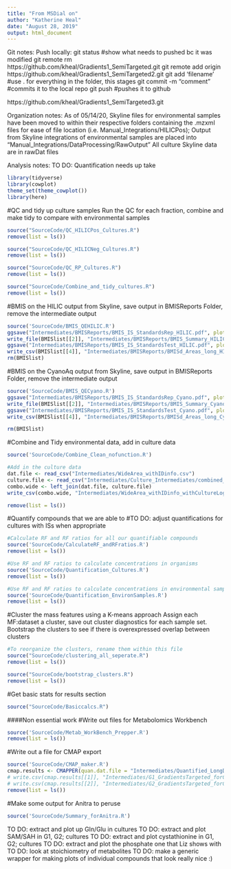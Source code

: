 ```yaml
---
title: "From MSDial on"
author: "Katherine Heal"
date: "August 28, 2019"
output: html_document
---
```

Git notes: 
Push locally:
git status #show what needs to pushed bc it was modified
git remote rm https://github.com/kheal/Gradients1_SemiTargeted.git
git remote add origin https://github.com/kheal/Gradients1_SemiTargeted2.git
git add 'filename' #use . for everything in the folder, this stages
git commit -m "comment" #commits it to the local repo
git push #pushes it to github

https://github.com/kheal/Gradients1_SemiTargeted3.git

Organization notes:
As of 05/14/20, Skyline files for environmental samples have been moved to within their respective folders containing the .mzxml files for ease of file location (i.e. Manual_Integrations/HILICPos); Output from Skyline integrations of environmental samples are placed into "Manual_Integrations/DataProcessing/RawOutput"
All culture Skyline data are in rawDat files

Analysis notes:
TO DO: Quantification needs up take
```r
library(tidyverse)
library(cowplot)
theme_set(theme_cowplot())
library(here)
```

#QC and tidy up culture samples
Run the QC for each fraction, combine and make tidy to compare with environmental samples
```r
source("SourceCode/QC_HILICPos_Cultures.R")
remove(list = ls())

source("SourceCode/QC_HILICNeg_Cultures.R")
remove(list = ls())

source("SourceCode/QC_RP_Cultures.R")
remove(list = ls())

source("SourceCode/Combine_and_tidy_cultures.R")
remove(list = ls())
```

#BMIS on the HILIC output from Skyline, save output in BMISReports Folder, remove the intermediate output
```r
source('SourceCode/BMIS_QEHILIC.R')
ggsave("Intermediates/BMISReports/BMIS_IS_StandardsRep_HILIC.pdf", plot = BMISlist[[1]], device = "pdf", width = 10, height = 10, units = "in")
write_file(BMISlist[[2]], "Intermediates/BMISReports/BMIS_Summary_HILIC.txt")
ggsave("Intermediates/BMISReports/BMIS_IS_StandardsTest_HILIC.pdf", plot = BMISlist[[3]], device = "pdf", width = 10, height = 10, units = "in")
write_csv(BMISlist[[4]], "Intermediates/BMISReports/BMISd_Areas_long_HILIC.csv")
rm(BMISlist)
```

#BMIS on the CyanoAq output from Skyline, save output in BMISReports Folder, remove the intermediate output
```r
source('SourceCode/BMIS_QECyano.R')
ggsave("Intermediates/BMISReports/BMIS_IS_StandardsRep_Cyano.pdf", plot = BMISlist[[1]], device = "pdf", width = 10, height = 10, units = "in")
write_file(BMISlist[[2]], "Intermediates/BMISReports/BMIS_Summary_Cyano.txt")
ggsave("Intermediates/BMISReports/BMIS_IS_StandardsTest_Cyano.pdf", plot = BMISlist[[3]], device = "pdf", width = 10, height = 10, units = "in")
write_csv(BMISlist[[4]], "Intermediates/BMISReports/BMISd_Areas_long_Cyano.csv")

rm(BMISlist)
```

#Combine and Tidy environmental data, add in culture data
```r
source('SourceCode/Combine_Clean_nofunction.R')

#Add in the culture data
dat.file <- read_csv("Intermediates/WideArea_withIDinfo.csv")
culture.file <- read_csv("Intermediates/Culture_Intermediates/combined_wide_LogBioArea.csv")
combo.wide <- left_join(dat.file, culture.file)
write_csv(combo.wide, "Intermediates/WideArea_withIDinfo_withCultureLogBioArea.csv")

remove(list = ls())

```

#Quantify compounds that we are able to
#TO DO: adjust quantifications for cultures with ISs when appropriate
```r
#Calculate RF and RF ratios for all our quantifiable compounds
source('SourceCode/CalculateRF_andRFratios.R')
remove(list = ls())

#Use RF and RF ratios to calculate concentrations in organisms
source('SourceCode/Quantification_Cultures.R')
remove(list = ls())

#Use RF and RF ratios to calculate concentrations in environmental samples 
source('SourceCode/Quantification_EnvironSamples.R')
remove(list = ls())
```

#Cluster the mass features using a K-means approach 
Assign each MF:dataset a cluster, save out cluster diagnostics for each sample set.  
Bootstrap the clusters to see if there is overexpressed overlap between clusters
```r
#To reorganize the clusters, rename them within this file
source("SourceCode/clustering_all_seperate.R") 
remove(list = ls())

source("SourceCode/bootstrap_clusters.R")
remove(list = ls())
```

#Get basic stats for results section
```r
source("SourceCode/Basiccalcs.R")
```


####Non essential work
#Write out files for Metabolomics Workbench
```r
source('SourceCode/Metab_WorkBench_Prepper.R')
remove(list = ls())
```

#Write out a file for CMAP export
```r
source('SourceCode/CMAP_maker.R')
cmap.results <- CMAPPER(quan.dat.file = "Intermediates/Quantified_LongDat.csv", metaG1.file = "MetaData/SampInfo_wMetaData_withUTC.csv")
# write.csv(cmap.results[[1]], "Intermediates/G1_GradientsTargeted_forCMAP.csv")
# write.csv(cmap.results[[2]], "Intermediates/G2_GradientsTargeted_forCMAP.csv")
remove(list = ls())
```

#Make some output for Anitra to peruse
```r
source('SourceCode/Summary_forAnitra.R')
```


TO DO: extract and plot up Gln/Glu in cultures
TO DO: extract and plot SAM/SAH in G1, G2; cultures
TO DO: extract and plot cystathionine in G1, G2; cultures
TO DO: extract and plot the phosphate one that Liz shows with 
TO DO: look at stoichiometry of metabolites
TO DO: make a generic wrapper for making plots of individual compounds that look really nice :)



